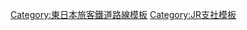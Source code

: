 {{Navbox
|name=東日本旅客鐵道大宮支社
|state=collapsed
|title=[[File:JR logo (east).svg|25px]] {{link-ja|東日本旅客鐵道大宮支社|東日本旅客鉄道大宮支社}}
|titlestyle = border-left:solid 3em green; border-right:solid 3em green; background-color:#ddd;
|group1 = 路線
|list1 = [[東北新幹線]]（[[上越新幹線]] - [[北陸新幹線]]） - [[東北本線]]（[[宇都宮線]] - [[京濱東北線]] - [[埼京線]] - [[湘南新宿線]]） - [[武藏野線]] - [[川越線]] - [[日光線]] - [[烏山線]]
|group2 = 車輛基地
|list2 = {{link-ja|大宮綜合車輛中心|大宮総合車両センター}} - {{link-ja|埼玉車輛中心|さいたま車両センター}} - {{link-ja|小山車輛中心|小山車両センター}} - {{link-ja|川越車輛中心|川越車両センター}} - {{link-ja|宇都宮運轉所|宇都宮運転所}}
}}<noinclude>
[[Category:東日本旅客鐵道路線模板]]
[[Category:JR支社模板]]
</noinclude>